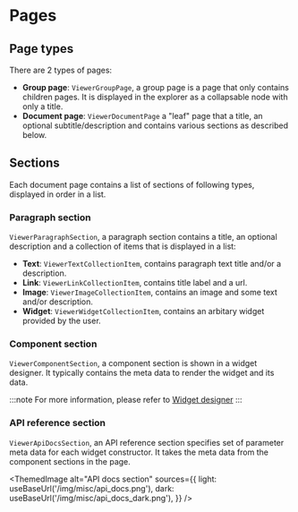 
# Pages

## Page types

There are 2 types of pages:
- **Group page**: `ViewerGroupPage`, a group page is a page that only contains children pages. It is displayed in the explorer as a collapsable node with only a title.
- **Document page**: `ViewerDocumentPage` a "leaf" page that a title, an optional subtitle/description and contains various sections as described below.

## Sections

Each document page contains a list of sections of following types, displayed in order in a list.

### Paragraph section
`ViewerParagraphSection`, a paragraph section contains a title, an optional description and a collection of items that is displayed in a list:

- **Text**: `ViewerTextCollectionItem`, contains paragraph text title and/or a description.
- **Link**: `ViewerLinkCollectionItem`, contains title label and a url.
- **Image**: `ViewerImageCollectionItem`, contains an image and some text and/or description.
- **Widget**: `ViewerWidgetCollectionItem`, contains an arbitary widget provided by the user.

### Component section
`ViewerComponentSection`, a component section is shown in a widget designer. It typically contains the meta data
to render the widget and its data.

:::note
For more information, please refer to [Widget designer](/docs/designer/widget_designer)
:::

### API reference section
`ViewerApiDocsSection`, an API reference section specifies set of parameter meta data for each widget constructor. It takes the meta data
from the component sections in the page.

<ThemedImage
  alt="API docs section"
  sources={{
    light: useBaseUrl('/img/misc/api_docs.png'),
    dark: useBaseUrl('/img/misc/api_docs_dark.png'),
  }}
/>
